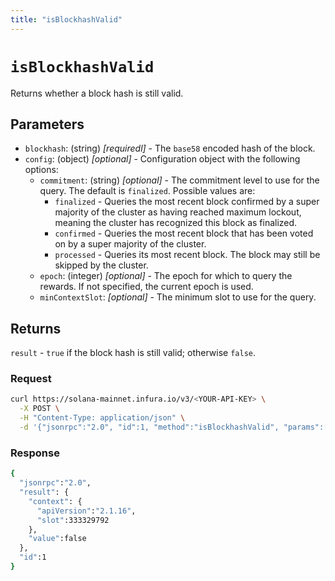 ```yaml
---
title: "isBlockhashValid"
---
```



# `isBlockhashValid`

Returns whether a block hash is still valid. <CreditCost network="solana" method="isBlockhashValid" />

## Parameters

- `blockhash`: (string) _[requiredl]_  - The `base58` encoded hash of the block.
- `config`: (object) _[optional]_  - Configuration object with the following options:
    - `commitment`: (string) _[optional]_  - The commitment level to use for the query. The default is `finalized`. Possible values are:
        - `finalized` - Queries the most recent block confirmed by a super majority of the cluster as having
            reached maximum lockout, meaning the cluster has recognized this block as finalized.
        - `confirmed` - Queries the most recent block that has been voted on by a super majority of the cluster.
        - `processed` - Queries its most recent block. The block may still be skipped by the cluster.
    - `epoch`: (integer) _[optional]_ - The epoch for which to query the rewards. If not specified, the current epoch is used.
    - `minContextSlot`: _[optional]_ - The minimum slot to use for the query.

## Returns

`result` - `true` if the block hash is still valid; otherwise `false`.

### Request

<Tabs>
  <TabItem value="curl">

  ```bash
  curl https://solana-mainnet.infura.io/v3/<YOUR-API-KEY> \
    -X POST \
    -H "Content-Type: application/json" \
    -d '{"jsonrpc":"2.0", "id":1, "method":"isBlockhashValid", "params":["4JsC66MuiW8EbromjB3h64NmZQAH24rAWxwK5raQFTt9", {"commitment":"processed"}]}'
   ```

  </TabItem>
</Tabs>

### Response

<Tabs>
  <TabItem value="JSON">

  ```bash
  {
    "jsonrpc":"2.0",
    "result": {
      "context": {
        "apiVersion":"2.1.16",
        "slot":333329792
      },
      "value":false
    },
    "id":1
  }
  ```

  </TabItem>
</Tabs>
